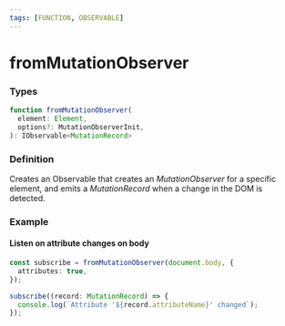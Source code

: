 ```yaml
---
tags: [FUNCTION, OBSERVABLE]
---
```


# fromMutationObserver

### Types

```ts
function fromMutationObserver(
  element: Element,
  options?: MutationObserverInit,
): IObservable<MutationRecord>
```
### Definition

Creates an Observable that creates an *MutationObserver* for a specific element, and emits a
*MutationRecord* when a change in the DOM is detected.

### Example

#### Listen on attribute changes on body

```ts
const subscribe = fromMutationObserver(document.body, {
  attributes: true,
});

subscribe((record: MutationRecord) => {
  console.log(`Attribute '${record.attributeName}' changed`);
});
```

